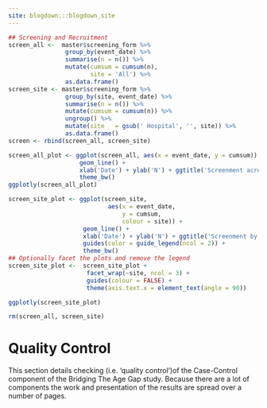 ```yaml
---
site: blogdown:::blogdown_site
---
```


```r
## Screening and Recruitment
screen_all <-  master$screening_form %>%
                group_by(event_date) %>%
                summarise(n = n()) %>%
                mutate(cumsum = cumsum(n),
                       site = 'All') %>%
                as.data.frame()
screen_site <- master$screening_form %>%
                group_by(site, event_date) %>%
                summarise(n = n()) %>%
                mutate(cumsum = cumsum(n)) %>%
                ungroup() %>%
                mutate(site   = gsub(' Hospital', '', site)) %>%
                as.data.frame()
screen <- rbind(screen_all, screen_site)

screen_all_plot <- ggplot(screen_all, aes(x = event_date, y = cumsum)) +
                    geom_line() +
                    xlab('Date') + ylab('N') + ggtitle('Screenment across all Sites') +
                    theme_bw()
ggplotly(screen_all_plot)

screen_site_plot <- ggplot(screen_site,
                            aes(x = event_date,
                                y = cumsum,
                                colour = site)) +
                     geom_line() +
                     xlab('Date') + ylab('N') + ggtitle('Screenment by Site') +
                     guides(color = guide_legend(ncol = 2)) +
                     theme_bw()
## Optionally facet the plots and remove the legend
screen_site_plot <-  screen_site_plot +
                      facet_wrap(~site, ncol = 3) +
                      guides(colour = FALSE) +
                      theme(axis.text.x = element_text(angle = 90))

ggplotly(screen_site_plot)

rm(screen_all, screen_site)

```

# Quality Control

This section details checking (i.e. 'quality control')of the Case-Control component of the Bridging The Age Gap study.  Because there are a lot of components the work and presentation of the results are spread over a number of pages.

